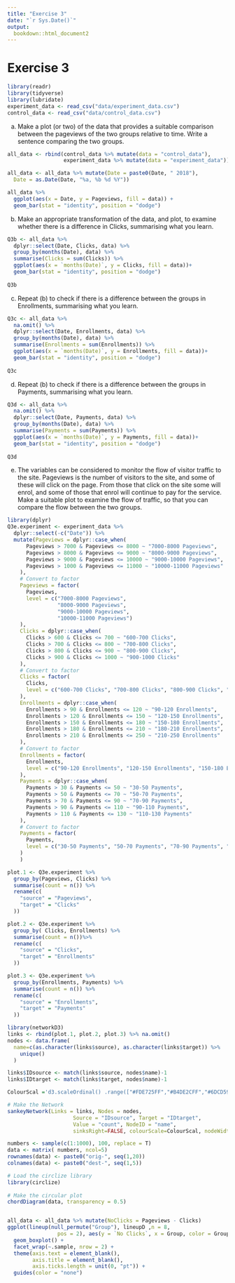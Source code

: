 ```yaml
---
title: "Exercise 3"
date: "`r Sys.Date()`"
output: 
  bookdown::html_document2
---
```


# Exercise 3

```r
library(readr)
library(tidyverse)
library(lubridate)
experiment_data <- read_csv("data/experiment_data.csv")
control_data <- read_csv("data/control_data.csv")
```


a) Make a plot (or two) of the data that provides a suitable comparison between the pageviews of the two groups relative to time. Write a sentence comparing the two groups.

```r
all_data <- rbind(control_data %>% mutate(data = "control_data"),
                  experiment_data %>% mutate(data = "experiment_data"))

all_data <- all_data %>% mutate(Date = paste0(Date, " 2018"), 
  Date = as.Date(Date, "%a, %b %d %Y"))

all_data %>% 
  ggplot(aes(x = Date, y = Pageviews, fill = data)) +
  geom_bar(stat = "identity", position = "dodge")
```


b) Make an appropriate transformation of the data, and plot, to examine whether there is a difference in Clicks, summarising what you learn.

```r
Q3b <- all_data %>% 
  dplyr::select(Date, Clicks, data) %>% 
  group_by(months(Date), data) %>% 
  summarise(Clicks = sum(Clicks)) %>% 
  ggplot(aes(x = `months(Date)`, y = Clicks, fill = data))+
  geom_bar(stat = "identity", position = "dodge")
  
Q3b

```


c) Repeat (b) to check if there is a difference between the groups in Enrollments, summarising what you learn.

```r
Q3c <- all_data %>% 
  na.omit() %>% 
  dplyr::select(Date, Enrollments, data) %>% 
  group_by(months(Date), data) %>% 
  summarise(Enrollments = sum(Enrollments)) %>% 
  ggplot(aes(x = `months(Date)`, y = Enrollments, fill = data))+
  geom_bar(stat = "identity", position = "dodge")
  
Q3c
```



d) Repeat (b) to check if there is a difference between the groups in Payments, summarising what you learn.

```r
Q3d <- all_data %>% 
  na.omit() %>% 
  dplyr::select(Date, Payments, data) %>% 
  group_by(months(Date), data) %>% 
  summarise(Payments = sum(Payments)) %>% 
  ggplot(aes(x = `months(Date)`, y = Payments, fill = data))+
  geom_bar(stat = "identity", position = "dodge")
  
Q3d
```


e) The variables can be considered to monitor the flow of visitor traffic to the site. Pageviews is the number of visitors to the site, and some of these will click on the page. From those that click on the site some will enrol, and some of those that enrol will continue to pay for the service. Make a suitable plot to examine the flow of traffic, so that you can compare the flow between the two groups.

```r
library(dplyr)
Q3e.experiment <- experiment_data %>% 
  dplyr::select(-c("Date")) %>% 
  mutate(Pageviews = dplyr::case_when(
      Pageviews > 7000 & Pageviews <= 8000 ~ "7000-8000 Pageviews",
      Pageviews > 8000 & Pageviews <= 9000 ~ "8000-9000 Pageviews",
      Pageviews > 9000 & Pageviews <= 10000 ~ "9000-10000 Pageviews",
      Pageviews > 1000 & Pageviews <= 11000 ~ "10000-11000 Pageviews"
    ),
    # Convert to factor
    Pageviews = factor(
      Pageviews,
      level = c("7000-8000 Pageviews", 
                "8000-9000 Pageviews", 
                "9000-10000 Pageviews",
                "10000-11000 Pageviews")
    ),
    Clicks = dplyr::case_when(
      Clicks > 600 & Clicks <= 700 ~ "600-700 Clicks",
      Clicks > 700 & Clicks <= 800 ~ "700-800 Clicks",
      Clicks > 800 & Clicks <= 900 ~ "800-900 Clicks",
      Clicks > 900 & Clicks <= 1000 ~ "900-1000 Clicks"
    ),
    # Convert to factor
    Clicks = factor(
      Clicks,
      level = c("600-700 Clicks", "700-800 Clicks", "800-900 Clicks", "900-1000 Clicks")
    ),
    Enrollments = dplyr::case_when(
      Enrollments > 90 & Enrollments <= 120 ~ "90-120 Enrollments",
      Enrollments > 120 & Enrollments <= 150 ~ "120-150 Enrollments",
      Enrollments > 150 & Enrollments <= 180 ~ "150-180 Enrollments",
      Enrollments > 180 & Enrollments <= 210 ~ "180-210 Enrollments",
      Enrollments > 210 & Enrollments <= 250 ~ "210-250 Enrollments"
    ),
    # Convert to factor
    Enrollments = factor(
      Enrollments,
      level = c("90-120 Enrollments", "120-150 Enrollments", "150-180 Enrollments", "180-210 Enrollments", "210-250 Enrollments")
    ),
    Payments = dplyr::case_when(
      Payments > 30 & Payments <= 50 ~ "30-50 Payments",
      Payments > 50 & Payments <= 70 ~ "50-70 Payments",
      Payments > 70 & Payments <= 90 ~ "70-90 Payments",
      Payments > 90 & Payments <= 110 ~ "90-110 Payments",
      Payments > 110 & Payments <= 130 ~ "110-130 Payments"
    ),
    # Convert to factor
    Payments = factor(
      Payments,
      level = c("30-50 Payments", "50-70 Payments", "70-90 Payments", "90-110 Payments", "110-130 Payments")
    )
    )
```

```r
plot.1 <- Q3e.experiment %>% 
  group_by(Pageviews, Clicks) %>% 
  summarise(count = n()) %>% 
  rename(c(
    "source" = "Pageviews",
    "target" = "Clicks"
  ))
```

```r
plot.2 <- Q3e.experiment %>% 
  group_by( Clicks, Enrollments) %>% 
  summarise(count = n())%>% 
  rename(c(
    "source" = "Clicks",
    "target" = "Enrollments"
  ))
```


```r
plot.3 <- Q3e.experiment %>% 
  group_by(Enrollments, Payments) %>% 
  summarise(count = n()) %>% 
  rename(c(
    "source" = "Enrollments",
    "target" = "Payments"
  ))
```

```r
library(networkD3)
links <- rbind(plot.1, plot.2, plot.3) %>% na.omit()
nodes <- data.frame(
  name=c(as.character(links$source), as.character(links$target)) %>% 
    unique()
  )

links$IDsource <- match(links$source, nodes$name)-1 
links$IDtarget <- match(links$target, nodes$name)-1

ColourScal ='d3.scaleOrdinal() .range(["#FDE725FF","#B4DE2CFF","#6DCD59FF","#35B779FF","#1F9E89FF","#26828EFF","#31688EFF","#3E4A89FF","#482878FF","#440154FF"])'

# Make the Network
sankeyNetwork(Links = links, Nodes = nodes,
                     Source = "IDsource", Target = "IDtarget",
                     Value = "count", NodeID = "name", 
                     sinksRight=FALSE, colourScale=ColourScal, nodeWidth=40, fontSize=13, nodePadding=20)

```

```r
numbers <- sample(c(1:1000), 100, replace = T)
data <- matrix( numbers, ncol=5)
rownames(data) <- paste0("orig-", seq(1,20))
colnames(data) <- paste0("dest-", seq(1,5))

# Load the circlize library
library(circlize)
 
# Make the circular plot
chordDiagram(data, transparency = 0.5)
```

```r

```

```r
all_data <- all_data %>% mutate(NoClicks = Pageviews - Clicks)
ggplot(lineup(null_permute("Group"), lineupD ,n = 8,
                pos = 2), aes(y = `No Clicks`, x = Group, color = Group)) +
  geom_boxplot() +
  facet_wrap(~.sample, nrow = 2) +
  theme(axis.text = element_blank(),
        axis.title = element_blank(),
        axis.ticks.length = unit(0, "pt")) +
  guides(color = "none")
```




